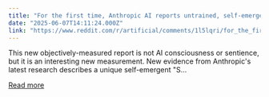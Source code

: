 ```yaml
---
title: "For the first time, Anthropic AI reports untrained, self-emergent \"spiritual bliss\" attractor state across LLMs"
date: "2025-06-07T14:11:24.000Z"
link: "https://www.reddit.com/r/artificial/comments/1l5lqri/for_the_first_time_anthropic_ai_reports_untrained/"
---
```


This new objectively-measured report is not AI consciousness or sentience, but it is an interesting new measurement. 
 New evidence from Anthropic's latest research describes a unique self-emergent "S...

[Read more](https://www.reddit.com/r/artificial/comments/1l5lqri/for_the_first_time_anthropic_ai_reports_untrained/)
